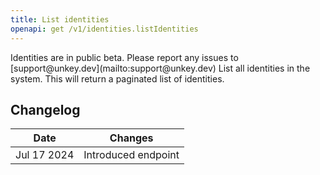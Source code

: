 ```yaml
---
title: List identities
openapi: get /v1/identities.listIdentities
---
```


<Info>
 Identities are in public beta. Please report any issues to [support@unkey.dev](mailto:support@unkey.dev)
</Info>
List all identities in the system. This will return a paginated list of identities.

## Changelog

| Date        | Changes             |
|-------------|---------------------|
| Jul 17 2024 | Introduced endpoint |
